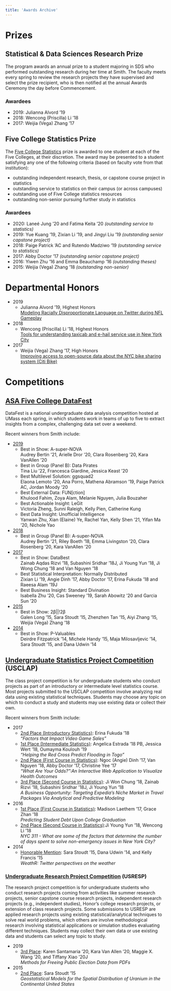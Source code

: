 ```yaml
---
title: 'Awards Archive'
---
```


# Prizes

## Statistical & Data Sciences Research Prize

The program awards an annual prize to a student majoring in SDS who performed outstanding research during her time at Smith. The faculty meets every spring to review the research projects they have supervised and select the prize recipient, who is then notified at the annual Awards Ceremony the day before Commencement.

### Awardees

- 2019: Julianna Alvord '19
- 2018: Wencong (Priscilla) Li '18
- 2017: Weijia (Vega) Zhang '17

## Five College Statistics Prize

The <a href="https://www.fivecolleges.edu/statistics/">Five College Statistics</a> prize is awarded to one student at each of the Five Colleges, at their discretion. The award may be presented to a student satisfying any one of the following criteria (based on faculty vote from that institution):

- outstanding independent research, thesis, or capstone course project in statistics
- outstanding service to statistics on their campus (or across campuses)
- outstanding use of Five College statistics resources
- outstanding non-senior pursuing further study in statistics

### Awardees

- 2020: Laneé Jung ’20 and Fatima Keita ’20 <cite>(outstanding service to statistics)</cite>
- 2019: Yue Kuang '19, Zixian Li '19, and Jingyi Liu '19 <cite>(outstanding senior capstone project)</cite>
- 2018: Paige Patrick 'AC and Rutendo Madziwo '19 <cite>(outstanding service to statistics)</cite>
- 2017: Abby Doctor '17 <cite>(outstanding senior capstone project)</cite>
- 2016: Yiwen Zhu '16 and Emma Beauchamp '16 <cite>(outstanding theses)</cite>
- 2015: Weijia (Vega) Zhang '18 <cite>(outstanding non-senior)</cite>

	
# Departmental Honors

- 2019
    - Julianna Alvord '19, Highest Honors</br><a href="https://scholarworks.smith.edu/theses/2108">Modeling Racially Disproportionate Language on Twitter during NFL Gameplay</a>
- 2018
    - Wencong (Priscilla) Li '18, Highest Honors</br><a href="https://scholarworks.smith.edu/theses/2032/">Tools for understanding taxicab and e-hail service use in New York City</a>
- 2017
    - Weijia (Vega) Zhang '17, High Honors</br><a href="https://scholarworks.smith.edu/theses/1871/">Improving access to open-source data about the NYC bike sharing system (Citi Bike)</a>

	
# Competitions

## [ASA Five College DataFest](http://www.science.smith.edu/datafest/)

DataFest is a national undergraduate data analysis competition hosted at UMass each spring, in which students work in teams of up to five to extract insights from a complex, challenging data set over a weekend. 

Recent winners from Smith include:

- <a href="http://www.science.smith.edu/datafest/2019/04/03/winners-from-five-college-asa-datafest-2019/">2019</a>
    - Best in Show: A-super-NOVA </br>
    	Audrey Bertin '21, Arielle Dror '20, Clara Rosenberg '20, Kara VanAllen '20
    - Best in Group (Panel B): Data Pirates </br>
    	Tina Liu '22, Francesca Giardine, Jessica Keast '20
    - Best Multilevel Solution: ggsquad2</br>
    	Elaona Lemoto '20, Ana Porro, Mathena Abramson '19, Paige Patrick AC, Jordan Moody '20
    - Best External Data: FUN[ction]</br>
    	Khulood Fahim, Zoya Alam, Melanie Nguyen, Julia Bouzaher
    - Best Actionable Insight: LeGit</br>
    	Victoria Zheng, Sunni Raleigh, Kelly Pien, Catherine Kung
    - Best Data Insight: Unofficial Intelligence</br>
    	Yanwan Zhu, Xian (Elaine) Ye, Rachel Yan, Kelly Shen '21, Yifan Ma '20, Nichole Yao
- <a href="http://www.science.smith.edu/datafest/2018/03/27/winners-from-asa-five-college-datafest-2018/">2018</a>
    - Best in Group (Panel B): A-super-NOVA </br>
    	Audrey Bertin '21, Riley Boeth '18, Emma Livingston '20, Clara Rosenberg '20, Kara VanAllen '20
-	<a href="http://www.science.smith.edu/datafest/2017/04/02/recap-of-winners-from-datafest-2017/">2017</a>
    - Best in Show: DataBest </br>
    	Zainab Aqdas Rizvi '18, Subashini Sridhar '18J, Ji Young Yun '18, Ji Wong Chung '18 and Van Nguyen '18
    - Best Statistical Interpretation: Normally Distributed </br>
    	Zixian Li '19, Angie Dinh '17, Abby Doctor '17, Erina Fukuda '18 and Raeesa Alam '19J
    - Best Business Insight: Standard Divination </br>
    	Isabella Zhu '20, Cas Sweeney '19, Sarah Abowitz '20 and Garcia Sun '20
-	<a href="http://www.science.smith.edu/datafest/2015/03/30/datafest-2015-recap/">2015</a>
    - Best in Show: 2&beta;||!2&beta; <br>
    	Galen Long '15, Sara Stoudt '15, Zhenzhen Tan '15, Aiyi Zhang '15, Weijia (Vega) Zhang '18
-	<a href="http://www.science.smith.edu/datafest/2014/03/31/congratulations-to-all-participants/">2014</a>
    - Best in Show: P-Valuables<br>
  	  Deirdre Fitzpatrick '14, Michele Handy '15, Maja Milosavljevic '14, Sara Stoudt '15, and Dana Udwin '14


## [Undergraduate Statistics Project Competition](https://www.causeweb.org/usproc/USCLAP%20Competition) (USCLAP)

The class project competition is for undergraduate students who conduct projects as part of an introductory or intermediate level statistics course. Most projects submitted to the USCLAP competition involve analyzing real data using existing statistical techniques. Students may choose any topic on which to conduct a study and students may use existing data or collect their own.

Recent winners from Smith include:


- 2017
    - <a href="https://www.causeweb.org/usproc/usclap/2017/fall/winners">2nd Place (Introductory Statistics)</a>: Erina Fukuda '18<br>
    		<cite>"Factors that Impact Video Game Sales"</cite>
    - <a href="https://www.causeweb.org/usproc/usclap/2017/fall/winners">1st Place (Intermediate Statistics)</a>: Angelica Estrada '18 PB, Jessica Wert '18, Oumayma Koulouh '19<br>
    		<cite>"Helping the Red Cross Predict Flooding in Togo"</cite>
    - <a href="https://www.causeweb.org/usproc/usclap/2017/spring/winners">2nd Place (First Course in Statistics)</a>: Ngoc (Angie) Dinh '17, Van Nguyen '18, Abby Doctor '17, Christine Yee '17<br>
    	<cite>"What Are Your Odds?":An Interactive Web Application to Visualize Health Outcomes</cite>
    - <a href="https://www.causeweb.org/usproc/usclap/2017/spring/winners">3rd Place (Second Course in Statistics)</a>: Ji Won Chung '18, Zainab Rizvi '18, Subashini Sridhar '18J, Ji Young Yun '18<br>
    	<cite>A Business Opportunity: Targeting Expedia's Niche Market in Travel Packages Via Analytical and Predictive Modeling</cite>
- 2016
    - <a href="https://www.causeweb.org/usproc/content/2016-fall-usclap-winners">1st Place (First Course in Statistics)</a>: Madison Laethem '17, Grace Zhan '18<br>
    	<cite>Predicting Student Debt Upon College Graduation</cite>
    - <a href="https://www.causeweb.org/usproc/content/2016-fall-usclap-winners">2nd Place (Second Course in Statistics)</a>:Ji Young Yun '18, Wencong Li '18<br>
    	<cite>NYC 311 - What are some of the factors that determine the number of days spent to solve non-emergency issues in New York City?</cite>
- 2014
    - <a href="https://www.causeweb.org/usproc/2014%20Winning%20Projects">Honorable Mention</a>: Sara Stoudt '15, Dana Udwin '14, and Kelly Francis '15<br>
	    <cite>WeathR: Twitter perspectives on the weather</cite>

### [Undergraduate Research Project Competition](https://www.causeweb.org/usproc/USRESP%20Competition) (USRESP)

The research project competition is for undergraduate students who conduct research projects coming from activities like summer research projects, senior capstone course research projects, independent research projects (e.g., independent studies), Honor's college research projects, or extension of class research projects. Some submissions to USRESP are applied research projects using existing statistical/analytical techniques to solve real world problems, which others are involve methodological research involving statistical applications or simulation studies evaluating different techniques. Students may collect their own data or use existing data and students can select any topic to study.


- 2019
    - [3rd Place](https://www.causeweb.org/usproc/usresp/2019/fall/winners): Karen Santamaria '20, Kara Van Allen '20, Maggie X. Wang '20, and Tiffany Xiao '20J  
      *Methods for Freeing Public Election Data from PDFs*
    
- 2015
    - [2nd Place](https://www.causeweb.org/usproc/usproc/2015-usresp-winners): Sara Stoudt '15  
	    *Geostatistical Models for the Spatial Distribution of Uranium in the Continental United States*



